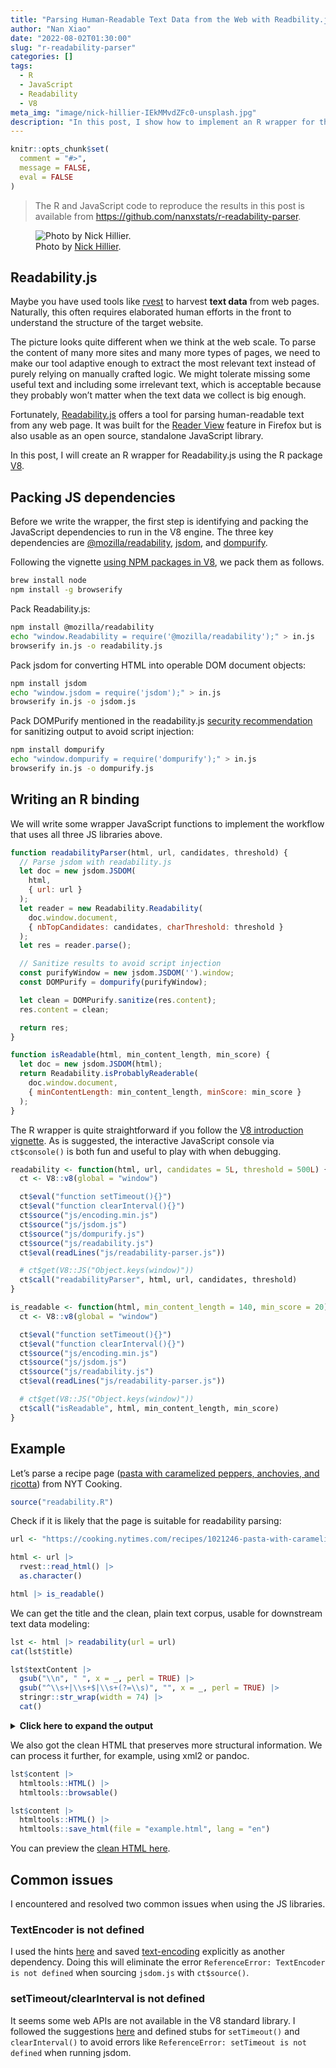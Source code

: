 ```yaml
---
title: "Parsing Human-Readable Text Data from the Web with Readbility.js and R"
author: "Nan Xiao"
date: "2022-08-02T01:30:00"
slug: "r-readability-parser"
categories: []
tags:
  - R
  - JavaScript
  - Readability
  - V8
meta_img: "image/nick-hillier-IEkMMvdZFc0-unsplash.jpg"
description: "In this post, I show how to implement an R wrapper for the JavaScript library Readability.js using the R package V8. The parser allows extracting human-readable text data from any web page."
---
```


```r
knitr::opts_chunk$set(
  comment = "#>",
  message = FALSE,
  eval = FALSE
)
```

> The R and JavaScript code to reproduce the results in this post is available from
> <https://github.com/nanxstats/r-readability-parser>.

![Photo by [Nick Hillier](https://unsplash.com/photos/IEkMMvdZFc0).](/image/nick-hillier-IEkMMvdZFc0-unsplash.jpg)

## Readability.js

Maybe you have used tools like [rvest](https://rvest.tidyverse.org/) to
harvest **text data** from web pages. Naturally, this often requires
elaborated human efforts in the front to understand the structure of
the target website.

The picture looks quite different when we think at the web scale.
To parse the content of many more sites and many more types of pages,
we need to make our tool adaptive enough to extract the most relevant
text instead of purely relying on manually crafted logic.
We might tolerate missing some useful text and including some
irrelevant text, which is acceptable because they probably won't matter
when the text data we collect is big enough.

Fortunately, [Readability.js](https://github.com/mozilla/readability)
offers a tool for parsing human-readable text from any web page.
It was built for the [Reader View](https://support.mozilla.org/en-US/kb/firefox-reader-view-clutter-free-web-pages) feature in Firefox but
is also usable as an open source, standalone JavaScript library.

In this post, I will create an R wrapper for Readability.js using the
R package [V8](https://github.com/jeroen/V8).

## Packing JS dependencies

Before we write the wrapper, the first step is identifying and packing the
JavaScript dependencies to run in the V8 engine. The three key dependencies
are [@mozilla/readability](https://www.npmjs.com/package/@mozilla/readability),
[jsdom](https://www.npmjs.com/package/jsdom),
and [dompurify](https://www.npmjs.com/package/dompurify).

Following the vignette
[using NPM packages in V8](https://cran.r-project.org/web/packages/V8/vignettes/npm.html),
we pack them as follows.

```bash
brew install node
npm install -g browserify
```

Pack Readability.js:

```bash
npm install @mozilla/readability
echo "window.Readability = require('@mozilla/readability');" > in.js
browserify in.js -o readability.js
```

Pack jsdom for converting HTML into operable DOM document objects:

```bash
npm install jsdom
echo "window.jsdom = require('jsdom');" > in.js
browserify in.js -o jsdom.js
```

Pack DOMPurify mentioned in the readability.js
[security recommendation](https://github.com/mozilla/readability#security)
for sanitizing output to avoid script injection:

```bash
npm install dompurify
echo "window.dompurify = require('dompurify');" > in.js
browserify in.js -o dompurify.js
```

## Writing an R binding

We will write some wrapper JavaScript functions to implement the workflow
that uses all three JS libraries above.

```js
function readabilityParser(html, url, candidates, threshold) {
  // Parse jsdom with readability.js
  let doc = new jsdom.JSDOM(
    html,
    { url: url }
  );
  let reader = new Readability.Readability(
    doc.window.document,
    { nbTopCandidates: candidates, charThreshold: threshold }
  );
  let res = reader.parse();

  // Sanitize results to avoid script injection
  const purifyWindow = new jsdom.JSDOM('').window;
  const DOMPurify = dompurify(purifyWindow);

  let clean = DOMPurify.sanitize(res.content);
  res.content = clean;

  return res;
}

function isReadable(html, min_content_length, min_score) {
  let doc = new jsdom.JSDOM(html);
  return Readability.isProbablyReaderable(
    doc.window.document,
    { minContentLength: min_content_length, minScore: min_score }
  );
}
```

The R wrapper is quite straightforward if you follow the
[V8 introduction vignette](https://cran.r-project.org/web/packages/V8/vignettes/v8_intro.html).
As is suggested, the interactive JavaScript console via `ct$console()`
is both fun and useful to play with when debugging.

```r
readability <- function(html, url, candidates = 5L, threshold = 500L) {
  ct <- V8::v8(global = "window")

  ct$eval("function setTimeout(){}")
  ct$eval("function clearInterval(){}")
  ct$source("js/encoding.min.js")
  ct$source("js/jsdom.js")
  ct$source("js/dompurify.js")
  ct$source("js/readability.js")
  ct$eval(readLines("js/readability-parser.js"))

  # ct$get(V8::JS("Object.keys(window)"))
  ct$call("readabilityParser", html, url, candidates, threshold)
}

is_readable <- function(html, min_content_length = 140, min_score = 20) {
  ct <- V8::v8(global = "window")

  ct$eval("function setTimeout(){}")
  ct$eval("function clearInterval(){}")
  ct$source("js/encoding.min.js")
  ct$source("js/jsdom.js")
  ct$source("js/readability.js")
  ct$eval(readLines("js/readability-parser.js"))

  # ct$get(V8::JS("Object.keys(window)"))
  ct$call("isReadable", html, min_content_length, min_score)
}
```

## Example

Let's parse a recipe page
([pasta with caramelized peppers, anchovies, and ricotta](https://cooking.nytimes.com/recipes/1021246-pasta-with-caramelized-peppers-anchovies-and-ricotta))
from NYT Cooking.

```r
source("readability.R")
```

Check if it is likely that the page is suitable for readability parsing:

```r
url <- "https://cooking.nytimes.com/recipes/1021246-pasta-with-caramelized-peppers-anchovies-and-ricotta"

html <- url |>
  rvest::read_html() |>
  as.character()

html |> is_readable()
```

We can get the title and the clean, plain text corpus, usable for
downstream text data modeling:

```r
lst <- html |> readability(url = url)
cat(lst$title)
```

```r
lst$textContent |>
  gsub("\\n", " ", x = _, perl = TRUE) |>
  gsub("^\\s+|\\s+$|\\s+(?=\\s)", "", x = _, perl = TRUE) |>
  stringr::str_wrap(width = 74) |>
  cat()
```

<details>
<summary>**Click here to expand the output**</summary>

```css
details > summary {
    border: 1px solid #6c757d;
    border-radius: 0.25rem;
    padding: 1rem;
}
```

```r
lst$textContent |>
  gsub("\\n", " ", x = _, perl = TRUE) |>
  gsub("^\\s+|\\s+$|\\s+(?=\\s)", "", x = _, perl = TRUE) |>
  stringr::str_wrap(width = 74) |>
  cat()
```

</details>

<p></p>

We also got the clean HTML that preserves more structural information.
We can process it further, for example, using xml2 or pandoc.

```r
lst$content |>
  htmltools::HTML() |>
  htmltools::browsable()
```

```r
lst$content |>
  htmltools::HTML() |>
  htmltools::save_html(file = "example.html", lang = "en")
```

You can preview the [clean HTML here](example.html).

## Common issues

I encountered and resolved two common issues when using the JS libraries.

### TextEncoder is not defined

I used the hints
[here](https://gist.github.com/tim-salabim/a9740baae9ab879b0c79893132d959a3)
and saved [text-encoding](https://cdn.jsdelivr.net/npm/text-encoding@0.7.0/lib/encoding.min.js)
explicitly as another dependency. Doing this will eliminate the error
`ReferenceError: TextEncoder is not defined`
when sourcing `jsdom.js` with `ct$source()`.

### setTimeout/clearInterval is not defined

It seems some web APIs are not available in the V8 standard library.
I followed the suggestions [here](https://github.com/jeroen/V8/issues/18)
and defined stubs for `setTimeout()` and `clearInterval()`
to avoid errors like `ReferenceError: setTimeout is not defined`
when running jsdom.

